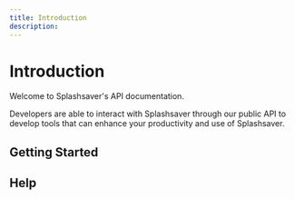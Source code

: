 ```yaml
---
title: Introduction
description:
---
```


# Introduction

Welcome to Splashsaver's API documentation.

Developers are able to interact with Splashsaver through our public API to develop tools that can enhance your productivity and use of Splashsaver.

## Getting Started

## Help
